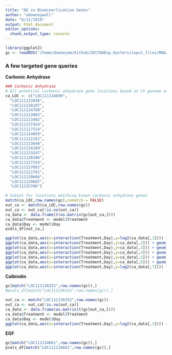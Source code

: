 ```yaml
---
title: "DE in Biominerlization Genes"
author: "adowneywall"
date: "6/12/2019"
output: html_document
editor_options: 
  chunk_output_type: console
---
```


```r
library(ggplot2)
gc <- readRDS("/home/downeyam/Github/2017OAExp_Oysters/input_files/RNA/salmon_pipeline/run20180512_gene_countMatrix_.RData")
```
### A few targeted gene queries  

**Carbonic Anhydrase**  
```r
### Carbonic Anhydrase  
# All potential carbonic anhydrase gene locations based on CV genome on NCBI 
ca_LOC <- c("LOC111134699",
  "LOC111133036",
  "LOC111130107",
  "LOC111134700",
  "LOC111123083",
  "LOC111113402",
  "LOC111137424",
  "LOC111117514",
  "LOC111114059",
  "LOC111112162",
  "LOC111133640",
  "LOC111134104",
  "LOC111133247",
  "LOC111130106",
  "LOC111127254",
  "LOC111127093",
  "LOC111122701",
  "LOC111120606",
  "LOC111120607",
  "LOC11125708")

# Subset for locations matching known carbonic anhydrase genes
match(ca_LOC,row.names(gc),nomatch = FALSE)
out_ca <- match(ca_LOC,row.names(gc))
out_ca <- out_ca[!is.na(out_ca)]
ca_data <- data.frame(t(as.matrix(gc[out_ca,])))
ca_data$Treatment <- model$Treatment
ca_data$Day <- model$Day
pvals_df[out_ca,]

ggplot(ca_data,aes(x=interaction(Treatment,Day),y=log2(ca_data[,1]))) + geom_boxplot()
ggplot(ca_data,aes(x=interaction(Treatment,Day),y=ca_data[,2])) + geom_boxplot()
ggplot(ca_data,aes(x=interaction(Treatment,Day),y=ca_data[,3])) + geom_boxplot()
ggplot(ca_data,aes(x=interaction(Treatment,Day),y=ca_data[,4])) + geom_boxplot()
ggplot(ca_data,aes(x=interaction(Treatment,Day),y=ca_data[,5])) + geom_boxplot()
ggplot(ca_data,aes(x=interaction(Treatment,Day),y=ca_data[,6])) + geom_boxplot()
ggplot(ca_data,aes(x=interaction(Treatment,Day),y=log2(ca_data[,7]))) + geom_boxplot()
```

**Calbindin**
```r
gc[match("LOC111136252",row.names(gc)),]
#pvals_df[match("LOC111136252",row.names(gc)),]

out_ca <- match("LOC111136252",row.names(gc))
out_ca <- out_ca[!is.na(out_ca)]
ca_data <- data.frame(as.matrix(t(gc[out_ca,])))
ca_data$Treatment <- model$Treatment
ca_data$Day <- model$Day
ggplot(ca_data,aes(x=interaction(Treatment,Day),y=log2(ca_data[,1]))) + geom_boxplot()
```

**EGF**
```r
gc[match("LOC111134661",row.names(gc)),]
pvals_df[match("LOC111134661",row.names(gc)),]

```